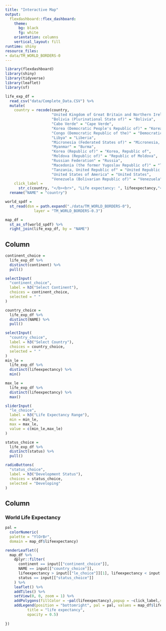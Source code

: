 ```yaml
---
title: "Interactive Map"
output:
  flexdashboard::flex_dashboard:
    theme: 
      bg: black
      fg: white
    orientation: columns
    vertical_layout: fill
runtime: shiny
resource_files:
- data/TM_WORLD_BORDERS-0
---
```


```r
library(flexdashboard)
library(shiny)
library(tidyverse)
library(leaflet)
library(sf)

life_exp_df = 
  read_csv("data/Complete_Data.CSV") %>% 
  mutate(
    country = recode(country, 
                     "United Kingdom of Great Britain and Northern Ireland" = "United Kingdom",
                     "Bolivia (Plurinational State of)" = "Bolivia",
                     "Cabo Verde" = "Cape Verde",
                     "Korea (Democratic People's Republic of)" = "Korea, Democratic People's Republic of",
                     "Congo (Democratic Republic of the)" = "Democratic Republic of the Congo",
                     "Libya" = "Liberia",
                     "Micronesia (Federated States of)" = "Micronesia, Federated States of",
                     "Myanmar" = "Burma",
                     "Korea (Republic of)" = "Korea, Republic of",
                     "Moldova (Republic of)" = "Republic of Moldova",
                     "Russian Federation" = "Russia",
                     "Macedonia (the former Yugoslav Republic of)" = "The former Yugoslav Republic of Macedonia",
                     "Tanzania, United Republic of" = "United Republic of Tanzania",
                     "United States of America" = "United States",
                     "Venezuela (Bolivarian Republic of)" = "Venezuela"),
    click_label = 
      str_c(country, "</b><br>", "Life expectancy: ", lifeexpectancy,"<br>", "Population: ", population,"<br>", "GDP Values: ", gdp, "<br>")) %>% 
  rename("NAME" = "country")

world_spdf =
  st_read(dsn = path.expand("./data/TM_WORLD_BORDERS-0"),
             layer = "TM_WORLD_BORDERS-0.3")

map_df = 
  st_as_sf(world_spdf) %>% 
  right_join(life_exp_df, by = "NAME")

```

Column {.sidebar}
-----------------------------------------------------------------------

```r
continent_choice = 
  life_exp_df %>% 
  distinct(continent) %>% 
  pull()

selectInput(
  "continent_choice",
  label = h3("Select Continent"),
  choices = continent_choice,
  selected = " "
)

country_choice = 
  life_exp_df %>% 
  distinct(NAME) %>% 
  pull()

selectInput(
  "country_choice",
  label = h3("Select Country"),
  choices = country_choice,
  selected = " "
)
min_le = 
  life_exp_df %>% 
  distinct(lifeexpectancy) %>% 
  min()

max_le = 
  life_exp_df %>% 
  distinct(lifeexpectancy) %>% 
  max()

sliderInput(
  "le_choice",
  label = h3("Life Expectancy Range"),
  min = min_le,
  max = max_le,
  value = c(min_le,max_le)
)

status_choice = 
  life_exp_df %>% 
  distinct(status) %>% 
  pull()

radioButtons(
  "status_choice",
  label = h3("Development Status"),
  choices = status_choice,
  selected = "Developing"
)

```

Column {data-width=650}
-----------------------------------------------------------------------

### World Life Expectancy

```r
pal =
  colorNumeric(
  palette = "YlOrBr",
  domain = map_df$lifeexpectancy)

renderLeaflet({
  map_df %>% 
    dplyr::filter(
      continent == input[["continent_choice"]],
      NAME == input[["country_choice"]],
      lifeexpectancy > input[["le_choice"]][1], lifeexpectancy < input[["le_choice"]][2],
      status == input[["status_choice"]]
    ) %>% 
    leaflet() %>% 
    addTiles() %>%
    setView(0, 0, zoom = 1) %>%
    addPolygons(fillColor = ~pal(lifeexpectancy),popup = ~click_label,stroke = FALSE) %>% 
    addLegend(position = "bottomright", pal = pal, values = map_df$lifeexpectancy,
          title = "life expectancy",
          opacity = 0.5)
  
})
```

